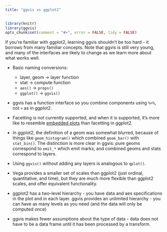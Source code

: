 ```yaml
---
title: "ggvis vs ggplot2"
---
```


<!--
%\VignetteEngine{knitr}
%\VignetteIndexEntry{ggvis vs ggplot2}
-->

```r
library(knitr)
library(ggvis)
opts_chunk$set(comment = "#>", error = FALSE, tidy = FALSE)
```

If you're familiar with ggplot2, learning ggvis shouldn't be too hard - it
borrows from many familiar concepts.  Note that ggvis is still very young,
and many of the interfaces are likely to change as we learn more about what
works well.

* Basic naming conversions: 
    * layer, geom -> layer function
    * stat -> compute function
    * `aes()` -> `props()`
    * `ggplot()` -> `ggvis()`
  
* ggvis has a function interface so you combine components using `%>%`, 
  not `+` as in ggplot2.

* Facetting is not currently supported, and when it is supported, it's more
  like to resemble [embedded plots](http://vita.had.co.nz/papers/embedded-plots.html)
  than facetting in ggplot2.

* In ggplot2, the definition of a geom was somewhat blurred, because of things
  like `geom_histogram()` which combined `geom_bar()` with `stat_bin()`. The
  distinction is more clear in ggvis: pure geoms correspond to `emit_*` which
  emit marks, and combined geoms and stats correspond to layers.

* Using `ggvis()` without adding any layers is analogous to `qplot()`.

* Vega provides a smaller set of scales than ggplot2 (just ordinal,
  quantitative, and time), but they are much more flexible than ggplot2 scales,
  and offer equivalent functionality.

* ggplot2 has a two-level hierarchy - you have data and aes specifications in
  the plot and in each layer. ggvis provides an unlimited hierarchy - you can
  have as many levels as you need (and the data will only be computed once)

* ggvis makes fewer assumptions about the type of data - data does not have
  to be a data frame until it has been processed by a transform.
